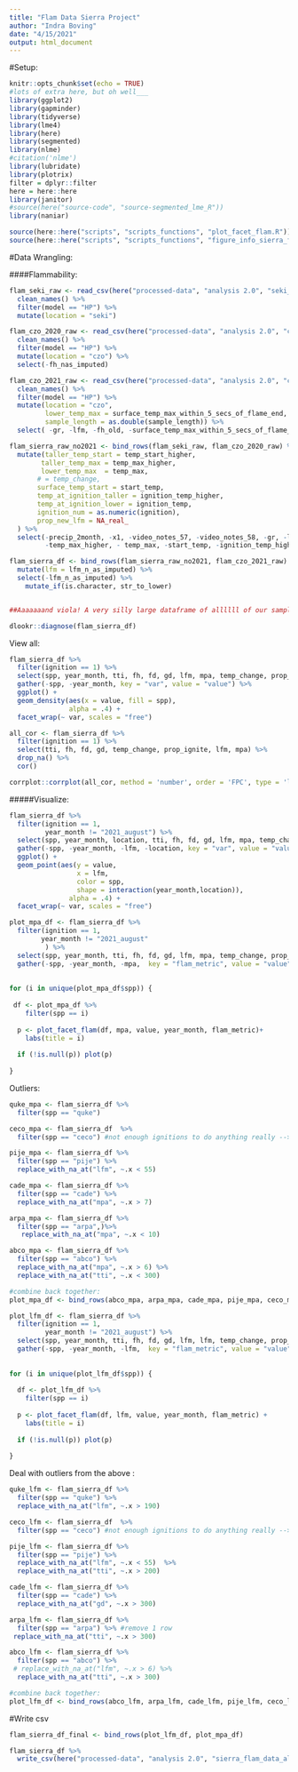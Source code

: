```yaml
---
title: "Flam Data Sierra Project"
author: "Indra Boving"
date: "4/15/2021"
output: html_document
---
```

#Setup:
```r
knitr::opts_chunk$set(echo = TRUE)
#lots of extra here, but oh well___ 
library(ggplot2)
library(gapminder)
library(tidyverse)
library(lme4)
library(here)
library(segmented)
library(nlme)
#citation('nlme')
library(lubridate)
library(plotrix)
filter = dplyr::filter 
here = here::here
library(janitor)
#source(here("source-code", "source-segmented_lme_R"))
library(naniar)

source(here::here("scripts", "scripts_functions", "plot_facet_flam.R"))
source(here::here("scripts", "scripts_functions", "figure_info_sierra_flammability.R"))
```

#Data Wrangling: 


####Flammability: 

```r
flam_seki_raw <- read_csv(here("processed-data", "analysis 2.0", "seki_flam_data_all.csv")) %>% 
  clean_names() %>% 
  filter(model == "HP") %>% 
  mutate(location = "seki")

flam_czo_2020_raw <- read_csv(here("processed-data", "analysis 2.0", "czo_2020_flam_data_all.csv")) %>% 
  clean_names() %>% 
  filter(model == "HP") %>% 
  mutate(location = "czo") %>% 
  select(-fh_nas_imputed)

flam_czo_2021_raw <- read_csv(here("processed-data", "analysis 2.0", "czo_2021_flam_data_all.csv")) %>% 
  clean_names() %>% 
  filter(model == "HP") %>% 
  mutate(location = "czo", 
         lower_temp_max = surface_temp_max_within_5_secs_of_flame_end, 
         sample_length = as.double(sample_length)) %>% 
  select( -gr, -lfm, -fh_old, -surface_temp_max_within_5_secs_of_flame_end, -total)

flam_sierra_raw_no2021 <- bind_rows(flam_seki_raw, flam_czo_2020_raw) %>% 
  mutate(taller_temp_start = temp_start_higher, 
        taller_temp_max = temp_max_higher, 
        lower_temp_max  = temp_max, 
       # = temp_change, 
       surface_temp_start = start_temp, 
       temp_at_ignition_taller = ignition_temp_higher, 
       temp_at_ignition_lower = ignition_temp, 
       ignition_num = as.numeric(ignition), 
       prop_new_lfm = NA_real_
  ) %>% 
  select(-precip_2month, -x1, -video_notes_57, -video_notes_58, -gr, -lfm,
         -temp_max_higher, - temp_max, -start_temp, -ignition_temp_higher, - ignition_temp)

flam_sierra_df <- bind_rows(flam_sierra_raw_no2021, flam_czo_2021_raw) %>% 
  mutate(lfm = lfm_n_as_imputed) %>% 
  select(-lfm_n_as_imputed) %>% 
    mutate_if(is.character, str_to_lower) 


##Aaaaaaand viola! A very silly large dataframe of allllll of our samples. Woo! 

dlookr::diagnose(flam_sierra_df)
```

View all: 

```r
flam_sierra_df %>% 
  filter(ignition == 1) %>% 
  select(spp, year_month, tti, fh, fd, gd, lfm, mpa, temp_change, prop_ignite) %>%
  gather(-spp, -year_month, key = "var", value = "value") %>%
  ggplot() +
  geom_density(aes(x = value, fill = spp), 
               alpha = .4) +
  facet_wrap(~ var, scales = "free") 
```
```r
all_cor <- flam_sierra_df %>% 
  filter(ignition == 1) %>% 
  select(tti, fh, fd, gd, temp_change, prop_ignite, lfm, mpa) %>% 
  drop_na() %>% 
  cor()

corrplot::corrplot(all_cor, method = 'number', order = 'FPC', type = 'lower', diag = FALSE)
```


#####Visualize: 

```r
flam_sierra_df %>% 
  filter(ignition == 1, 
         year_month != "2021_august") %>% 
  select(spp, year_month, location, tti, fh, fd, gd, lfm, mpa, temp_change, prop_ignite) %>%
  gather(-spp, -year_month, -lfm, -location, key = "var", value = "value") %>%
  ggplot() +
  geom_point(aes(y = value, 
                 x = lfm,
                 color = spp, 
                 shape = interaction(year_month,location)), 
               alpha = .4) +
  facet_wrap(~ var, scales = "free") 
```
```r
plot_mpa_df <- flam_sierra_df %>% 
  filter(ignition == 1, 
        year_month != "2021_august"
         ) %>% 
  select(spp, year_month, tti, fh, fd, gd, lfm, mpa, temp_change, prop_ignite) %>%
  gather(-spp, -year_month, -mpa,  key = "flam_metric", value = "value")
  
  
for (i in unique(plot_mpa_df$spp)) {
  
 df <- plot_mpa_df %>% 
    filter(spp == i)
  
  p <- plot_facet_flam(df, mpa, value, year_month, flam_metric)+
    labs(title = i)
  
  if (!is.null(p)) plot(p)
  
}
```
Outliers: 

```r
quke_mpa <- flam_sierra_df %>% 
  filter(spp == "quke") 

ceco_mpa <- flam_sierra_df  %>% 
  filter(spp == "ceco") #not enough ignitions to do anything really --> filter out ceco?

pije_mpa <- flam_sierra_df %>% 
  filter(spp == "pije") %>% 
  replace_with_na_at("lfm", ~.x < 55) 

cade_mpa <- flam_sierra_df %>% 
  filter(spp == "cade") %>% 
  replace_with_na_at("mpa", ~.x > 7)

arpa_mpa <- flam_sierra_df %>% 
  filter(spp == "arpa",)%>% 
   replace_with_na_at("mpa", ~.x < 10) 

abco_mpa <- flam_sierra_df %>% 
  filter(spp == "abco") %>% 
  replace_with_na_at("mpa", ~.x > 6) %>% 
  replace_with_na_at("tti", ~.x < 300) 

#combine back together: 
plot_mpa_df <- bind_rows(abco_mpa, arpa_mpa, cade_mpa, pije_mpa, ceco_mpa, quke_mpa)
```


```r
plot_lfm_df <- flam_sierra_df %>% 
  filter(ignition == 1, 
         year_month != "2021_august") %>% 
  select(spp, year_month, tti, fh, fd, gd, lfm, lfm, temp_change, prop_ignite) %>%
  gather(-spp, -year_month, -lfm,  key = "flam_metric", value = "value")
  
  
for (i in unique(plot_lfm_df$spp)) {
  
  df <- plot_lfm_df %>% 
    filter(spp == i)
  
  p <- plot_facet_flam(df, lfm, value, year_month, flam_metric) +
    labs(title = i)
  
  if (!is.null(p)) plot(p)
  
}
```
Deal with outliers from the above : 

```r
quke_lfm <- flam_sierra_df %>% 
  filter(spp == "quke") %>% 
  replace_with_na_at("lfm", ~.x > 190) 

ceco_lfm <- flam_sierra_df  %>% 
  filter(spp == "ceco") #not enough ignitions to do anything really --> filter out ceco?

pije_lfm <- flam_sierra_df %>% 
  filter(spp == "pije") %>% 
  replace_with_na_at("lfm", ~.x < 55)  %>% 
  replace_with_na_at("tti", ~.x > 200) 

cade_lfm <- flam_sierra_df %>% 
  filter(spp == "cade") %>% 
  replace_with_na_at("gd", ~.x > 300)

arpa_lfm <- flam_sierra_df %>% 
  filter(spp == "arpa") %>% #remove 1 row
 replace_with_na_at("tti", ~.x > 300) 

abco_lfm <- flam_sierra_df %>% 
  filter(spp == "abco") %>% 
 # replace_with_na_at("lfm", ~.x > 6) %>% 
  replace_with_na_at("tti", ~.x > 300) 

#combine back together: 
plot_lfm_df <- bind_rows(abco_lfm, arpa_lfm, cade_lfm, pije_lfm, ceco_lfm, quke_lfm)
```

#Write csv
```r
flam_sierra_df_final <- bind_rows(plot_lfm_df, plot_mpa_df)

flam_sierra_df %>% 
  write_csv(here("processed-data", "analysis 2.0", "sierra_flam_data_all.csv"))
```

